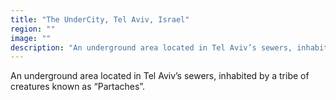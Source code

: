 ```yaml
---
title: "The UnderCity, Tel Aviv, Israel"
region: ""
image: ""
description: "An underground area located in Tel Aviv’s sewers, inhabited by a tribe of creatures known as “Partaches”."
---
```


An underground area located in Tel Aviv’s sewers, inhabited by a tribe of creatures known as “Partaches”.
